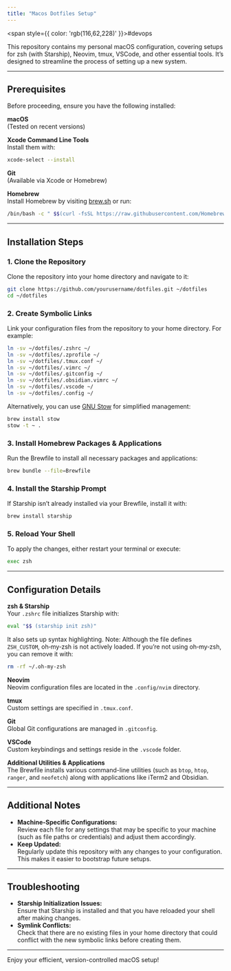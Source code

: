 ```yaml
---
title: "Macos Dotfiles Setup"
---
```



<span style={{ color: 'rgb(116,62,228)' }}>#devops</span> 

This repository contains my personal macOS configuration, covering setups for zsh (with Starship), Neovim, tmux, VSCode, and other essential tools. It’s designed to streamline the process of setting up a new system.

---
## Prerequisites

Before proceeding, ensure you have the following installed:

**macOS**  
(Tested on recent versions)

**Xcode Command Line Tools**  
Install them with:
```bash
xcode-select --install
```

**Git**  
(Available via Xcode or Homebrew)

**Homebrew**  
Install Homebrew by visiting [brew.sh](https://brew.sh/) or run:
```bash
/bin/bash -c " $$(curl -fsSL https://raw.githubusercontent.com/Homebrew/install/HEAD/install.sh)"
```

---
## Installation Steps

### 1. Clone the Repository

Clone the repository into your home directory and navigate to it:

```bash
git clone https://github.com/yourusername/dotfiles.git ~/dotfiles
cd ~/dotfiles
```

### 2. Create Symbolic Links

Link your configuration files from the repository to your home directory. For example:

```bash
ln -sv ~/dotfiles/.zshrc ~/
ln -sv ~/dotfiles/.zprofile ~/
ln -sv ~/dotfiles/.tmux.conf ~/
ln -sv ~/dotfiles/.vimrc ~/
ln -sv ~/dotfiles/.gitconfig ~/
ln -sv ~/dotfiles/.obsidian.vimrc ~/
ln -sv ~/dotfiles/.vscode ~/
ln -sv ~/dotfiles/.config ~/
```

Alternatively, you can use [GNU Stow](https://www.gnu.org/software/stow/) for simplified management:

```bash
brew install stow
stow -t ~ .
```

### 3. Install Homebrew Packages & Applications

Run the Brewfile to install all necessary packages and applications:

```bash
brew bundle --file=Brewfile
```

### 4. Install the Starship Prompt

If Starship isn’t already installed via your Brewfile, install it with:

```bash
brew install starship
```

### 5. Reload Your Shell

To apply the changes, either restart your terminal or execute:

```bash
exec zsh
```

---

## Configuration Details

**zsh & Starship**  
Your `.zshrc` file initializes Starship with:

```bash
eval "$$ (starship init zsh)"
```

It also sets up syntax highlighting. Note: Although the file defines `ZSH_CUSTOM`, oh‑my‑zsh is not actively loaded. If you’re not using oh‑my‑zsh, you can remove it with:

```bash
rm -rf ~/.oh-my-zsh
```

**Neovim**  
Neovim configuration files are located in the `.config/nvim` directory.

**tmux**  
Custom settings are specified in `.tmux.conf`.

**Git**  
Global Git configurations are managed in `.gitconfig`.

**VSCode**  
Custom keybindings and settings reside in the `.vscode` folder.

**Additional Utilities & Applications**  
The Brewfile installs various command-line utilities (such as `btop`, `htop`, `ranger`, and `neofetch`) along with applications like iTerm2 and Obsidian.

---
## Additional Notes

- **Machine-Specific Configurations:**  
    Review each file for any settings that may be specific to your machine (such as file paths or credentials) and adjust them accordingly.
- **Keep Updated:**  
    Regularly update this repository with any changes to your configuration. This makes it easier to bootstrap future setups.

---

## Troubleshooting

- **Starship Initialization Issues:**  
    Ensure that Starship is installed and that you have reloaded your shell after making changes.
- **Symlink Conflicts:**  
    Check that there are no existing files in your home directory that could conflict with the new symbolic links before creating them.

---

Enjoy your efficient, version-controlled macOS setup!